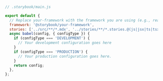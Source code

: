 ```js
// .storybook/main.js

export default {
  // Replace your-framework with the framework you are using (e.g., react-webpack5, vue3-vite)
  framework: '@storybook/your-framework',
  stories: ['../src/**/*.mdx', '../stories/**/*.stories.@(js|jsx|ts|tsx)'],
  async babel(config, { configType }) {
    if (configType === 'DEVELOPMENT') {
      // Your development configuration goes here
    }
    if (configType === 'PRODUCTION') {
      // Your production configuration goes here.
    }
    return config;
  },
};
```
